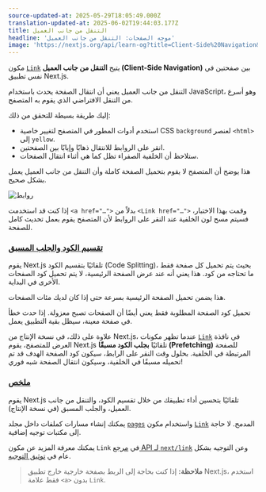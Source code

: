 ```yaml
---
source-updated-at: 2025-05-29T18:05:49.000Z
translation-updated-at: 2025-06-02T19:44:03.177Z
title: التنقل من جانب العميل
headline: 'موجه الصفحات: التنقل من جانب العميل'
image: 'https://nextjs.org/api/learn-og?title=Client-Side%20Navigation&amp;chapter=8'
---
```


مكون [`Link`](/docs/api-reference/next/link) يتيح **التنقل من جانب العميل (Client-Side Navigation)** بين صفحتين في نفس تطبيق Next.js.

التنقل من جانب العميل يعني أن انتقال الصفحة يحدث باستخدام JavaScript، وهو أسرع من التنقل الافتراضي الذي يقوم به المتصفح.

إليك طريقة بسيطة للتحقق من ذلك:

* استخدم أدوات المطور في المتصفح لتغيير خاصية CSS `background` لعنصر `<html>` إلى `yellow`.
* انقر على الروابط للانتقال ذهابًا وإيابًا بين الصفحتين.
* ستلاحظ أن الخلفية الصفراء تظل كما هي أثناء انتقال الصفحات.

هذا يوضح أن المتصفح لا يقوم بتحميل الصفحة كاملة وأن التنقل من جانب العميل يعمل بشكل صحيح.

![روابط](https://h8DxKfmAPhn8O0p3.public.blob.vercel-storage.com/learn/pages-router/navigate-between-pages/client-side.gif)

إذا كنت قد استخدمت `<a href="…">` بدلاً من `<Link href="…">` وقمت بهذا الاختبار، فسيتم مسح لون الخلفية عند النقر على الروابط لأن المتصفح يقوم بعمل تحديث كامل للصفحة.

### [تقسيم الكود والجلب المسبق](#code-splitting-and-prefetching)

يقوم Next.js تلقائيًا بتقسيم الكود (Code Splitting)، بحيث يتم تحميل كل صفحة فقط ما تحتاجه من كود. هذا يعني أنه عند عرض الصفحة الرئيسية، لا يتم تحميل كود الصفحات الأخرى في البداية.

هذا يضمن تحميل الصفحة الرئيسية بسرعة حتى إذا كان لديك مئات الصفحات.

تحميل كود الصفحة المطلوبة فقط يعني أيضًا أن الصفحات تصبح معزولة. إذا حدث خطأ في صفحة معينة، سيظل بقية التطبيق يعمل.

علاوة على ذلك، في نسخة الإنتاج من Next.js، عندما تظهر مكونات [`Link`](/docs/api-reference/next/link) في نافذة العرض للمتصفح، يقوم Next.js تلقائيًا **بجلب الكود مسبقًا (Prefetching)** للصفحة المرتبطة في الخلفية. بحلول وقت النقر على الرابط، سيكون كود الصفحة الهدف قد تم تحميله مسبقًا في الخلفية، وسيكون انتقال الصفحة شبه فوري!

### [ملخص](#summary)

يقوم Next.js تلقائيًا بتحسين أداء تطبيقك من خلال تقسيم الكود، والتنقل من جانب العميل، والجلب المسبق (في نسخة الإنتاج).

يمكنك إنشاء مسارات كملفات داخل مجلد [`pages`](/docs/basic-features/pages) واستخدام مكون [`Link`](/docs/api-reference/next/link) المدمج. لا حاجة إلى مكتبات توجيه إضافية.

يمكنك معرفة المزيد عن مكون `Link` في [مرجع API لـ `next/link`](/docs/api-reference/next/link) وعن التوجيه بشكل عام في [توثيق التوجيه](/docs/routing/introduction).

> **ملاحظة:** إذا كنت بحاجة إلى الربط بصفحة خارجية خارج تطبيق Next.js، استخدم فقط علامة `<a>` بدون `Link`.